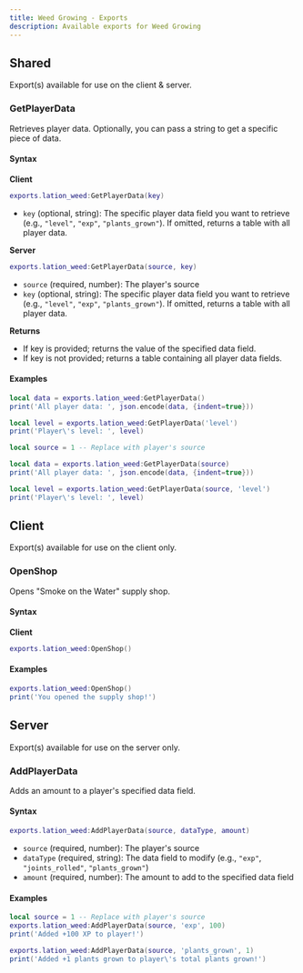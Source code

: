 ```yaml
---
title: Weed Growing - Exports
description: Available exports for Weed Growing
---
```


## Shared
Export(s) available for use on the client & server.

### GetPlayerData
Retrieves player data. Optionally, you can pass a string to get a specific piece of data.

#### Syntax

**Client**
```lua copy
exports.lation_weed:GetPlayerData(key)
```
* `key` (optional, string): The specific player data field you want to retrieve (e.g., `"level"`, `"exp"`, `"plants_grown"`). If omitted, returns a table with all player data.

**Server**
```lua copy
exports.lation_weed:GetPlayerData(source, key)
```
* `source` (required, number): The player's source
* `key` (optional, string): The specific player data field you want to retrieve (e.g., `"level"`, `"exp"`, `"plants_grown"`). If omitted, returns a table with all player data.

**Returns**
* If key is provided; returns the value of the specified data field.
* If key is not provided; returns a table containing all player data fields.

#### Examples  
```lua filename="client.lua" copy
local data = exports.lation_weed:GetPlayerData()
print('All player data: ', json.encode(data, {indent=true}))

local level = exports.lation_weed:GetPlayerData('level')
print('Player\'s level: ', level)
```
```lua filename="server.lua" copy
local source = 1 -- Replace with player's source

local data = exports.lation_weed:GetPlayerData(source)
print('All player data: ', json.encode(data, {indent=true}))

local level = exports.lation_weed:GetPlayerData(source, 'level')
print('Player\'s level: ', level)
```

## Client
Export(s) available for use on the client only.

### OpenShop
Opens "Smoke on the Water" supply shop.

#### Syntax

**Client**
```lua copy
exports.lation_weed:OpenShop()
```

#### Examples  
```lua filename="client.lua" copy
exports.lation_weed:OpenShop()
print('You opened the supply shop!')
```

## Server
Export(s) available for use on the server only.

### AddPlayerData
Adds an amount to a player's specified data field.

#### Syntax
```lua copy
exports.lation_weed:AddPlayerData(source, dataType, amount)
```
* `source` (required, number): The player's source
* `dataType` (required, string): The data field to modify (e.g., `"exp"`, `"joints_rolled"`, `"plants_grown"`)
* `amount` (required, number): The amount to add to the specified data field

#### Examples
```lua filename="server.lua" copy
local source = 1 -- Replace with player's source
exports.lation_weed:AddPlayerData(source, 'exp', 100)
print('Added +100 XP to player!')

exports.lation_weed:AddPlayerData(source, 'plants_grown', 1)
print('Added +1 plants grown to player\'s total plants grown!')
```